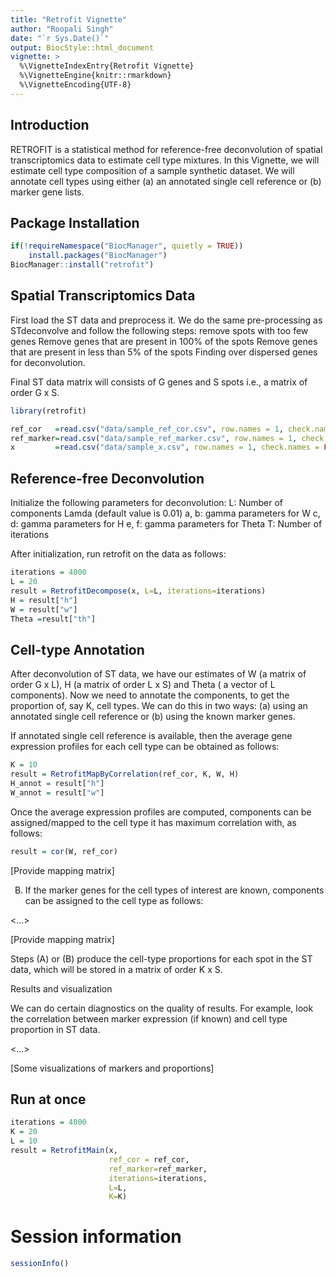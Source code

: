 ```yaml
---
title: "Retrofit Vignette"
author: "Roopali Singh"
date: "`r Sys.Date()`"
output: BiocStyle::html_document
vignette: >
  %\VignetteIndexEntry{Retrofit Vignette}
  %\VignetteEngine{knitr::rmarkdown}
  %\VignetteEncoding{UTF-8}
---
```


## Introduction

RETROFIT is a statistical method for reference-free deconvolution of spatial transcriptomics data to estimate cell type mixtures. In this Vignette, we will estimate cell type composition of a sample synthetic dataset. We will annotate cell types using either (a) an annotated single cell reference or (b) marker gene lists. 

## Package Installation
<!-- adam: this is not usable before submitting to and accepted by Bioconductor -->
```r
if(!requireNamespace("BiocManager", quietly = TRUE))
    install.packages("BiocManager")
BiocManager::install("retrofit")
```

## Spatial Transcriptomics Data

First load the ST data and preprocess it. We do the same pre-processing as STdeconvolve and follow the following steps:
remove spots with too few genes
Remove genes that are present in 100% of the spots
Remove genes that are present in less than 5% of the spots
Finding over dispersed genes for deconvolution.

Final ST data matrix will consists of G genes and S spots i.e., a matrix of order G x S.


```r
library(retrofit)
```

```r
ref_cor   =read.csv("data/sample_ref_cor.csv", row.names = 1, check.names = FALSE)
ref_marker=read.csv("data/sample_ref_marker.csv", row.names = 1, check.names = FALSE)
x         =read.csv("data/sample_x.csv", row.names = 1, check.names = FALSE)
```

## Reference-free Deconvolution

Initialize the following parameters for deconvolution:
L: Number of components
Lamda (default value is 0.01)
a, b: gamma parameters for W
c, d: gamma parameters for H
e, f: gamma parameters for Theta
T: Number of iterations

After initialization, run retrofit on the data as follows:

```r
iterations = 4000
L = 20
result = RetrofitDecompose(x, L=L, iterations=iterations)
H = result["h"]
W = result["w"]
Theta =result["th"]
```

## Cell-type Annotation

After deconvolution of ST data, we have our estimates of W (a matrix of order G x L), H (a matrix of order L x S) and Theta ( a vector of L components). Now we need to annotate the components, to get the proportion of, say K, cell types. We can do this in two ways: (a) using an annotated single cell reference or (b) using the known marker genes.

If annotated single cell reference is available, then the average gene expression profiles for each cell type can be obtained as follows:

```r
K = 10
result = RetrofitMapByCorrelation(ref_cor, K, W, H)
H_annot = result["h"]
W_annot = result["w"]
```

Once the average expression profiles are computed, components can be assigned/mapped to the cell type it has maximum correlation with, as follows:

```r
result = cor(W, ref_cor)
```

[Provide mapping matrix]

B) If the marker genes for the cell types of interest are known, components can be assigned to the cell type as follows:

<…>

[Provide mapping matrix]

Steps (A) or (B) produce the cell-type proportions for each spot in the ST data, which will be stored in a matrix of order K x S.

Results and visualization

We can do certain diagnostics on the quality of results. For example, look the correlation between marker expression (if known) and cell type proportion in ST data.

<…>

[Some visualizations of markers and proportions]

## Run at once

```r
iterations = 4000
K = 20
L = 10
result = RetrofitMain(x, 
                      ref_cor = ref_cor,
                      ref_marker=ref_marker,
                      iterations=iterations, 
                      L=L, 
                      K=K)
```

# Session information

```r
sessionInfo()
```




